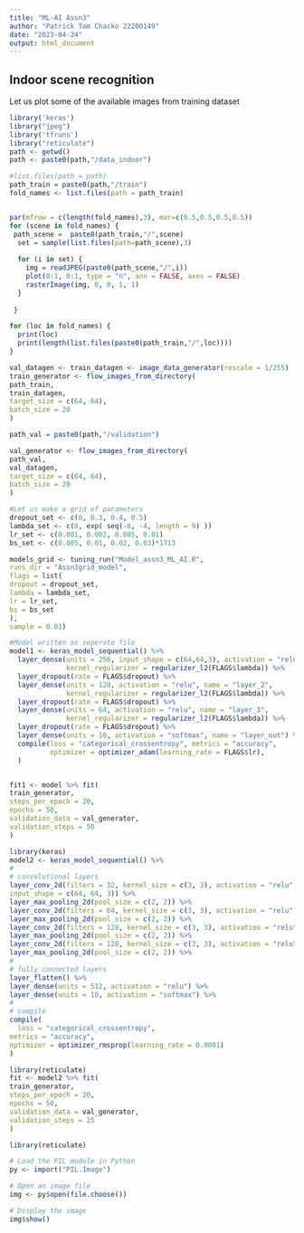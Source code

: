 ```yaml
---
title: "ML-AI Assn3"
author: "Patrick Tom Chacko 22200149"
date: "2023-04-24"
output: html_document
---
```


## Indoor scene recognition

Let us plot some of the available images from training dataset
```r
library('keras')
library("jpeg")
library('tfruns')
library("reticulate")
path <- getwd()
path <- paste0(path,"/data_indoor")

#list.files(path = path)
path_train = paste0(path,"/train")
fold_names <- list.files(path = path_train)


par(mfrow = c(length(fold_names),3), mar=c(0.5,0.5,0.5,0.5))
for (scene in fold_names) {
 path_scene =  paste0(path_train,"/",scene)
  set = sample(list.files(path=path_scene),3)
  
  for (i in set) {
    img = readJPEG(paste0(path_scene,"/",i))
    plot(0:1, 0:1, type = "n", ann = FALSE, axes = FALSE)
    rasterImage(img, 0, 0, 1, 1)
  }
  
 }
```
```r
for (loc in fold_names) {
  print(loc)
  print(length(list.files(paste0(path_train,"/",loc))))
}
```

```r
val_datagen <- train_datagen <- image_data_generator(rescale = 1/255)
train_generator <- flow_images_from_directory(
path_train,
train_datagen,
target_size = c(64, 64),
batch_size = 20
)

path_val = paste0(path,"/validation") 

val_generator <- flow_images_from_directory(
path_val,
val_datagen,
target_size = c(64, 64),
batch_size = 20
)

```

```r
#Let us make a grid of parameters
dropout_set <- c(0, 0.3, 0.4, 0.5)
lambda_set <- c(0, exp( seq(-6, -4, length = 9) ))
lr_set <- c(0.001, 0.002, 0.005, 0.01)
bs_set <- c(0.005, 0.01, 0.02, 0.03)*1713
```

```r
models_grid <- tuning_run("Model_assn3_ML_AI.R",
runs_dir = "Assn3grid_model",
flags = list(
dropout = dropout_set,
lambda = lambda_set,
lr = lr_set,
bs = bs_set
),
sample = 0.01)
```

```r
#Model written as seperate file
model1 <- keras_model_sequential() %>%
  layer_dense(units = 256, input_shape = c(64,64,3), activation = "relu", name = "layer_1",
              kernel_regularizer = regularizer_l2(FLAGS$lambda)) %>%
  layer_dropout(rate = FLAGS$dropout) %>%
  layer_dense(units = 128, activation = "relu", name = "layer_2",
              kernel_regularizer = regularizer_l2(FLAGS$lambda)) %>%
  layer_dropout(rate = FLAGS$dropout) %>%
  layer_dense(units = 64, activation = "relu", name = "layer_3",
              kernel_regularizer = regularizer_l2(FLAGS$lambda)) %>%
  layer_dropout(rate = FLAGS$dropout) %>%
  layer_dense(units = 10, activation = "softmax", name = "layer_out") %>%
  compile(loss = "categorical_crossentropy", metrics = "accuracy",
          optimizer = optimizer_adam(learning_rate = FLAGS$lr),
  )


fit1 <- model %>% fit(
train_generator,
steps_per_epoch = 20,
epochs = 50,
validation_data = val_generator,
validation_steps = 50
)
```

```r
library(keras)
model2 <- keras_model_sequential() %>%
#
# convolutional layers
layer_conv_2d(filters = 32, kernel_size = c(3, 3), activation = "relu",
input_shape = c(64, 64, 3)) %>%
layer_max_pooling_2d(pool_size = c(2, 2)) %>%
layer_conv_2d(filters = 64, kernel_size = c(3, 3), activation = "relu") %>%
layer_max_pooling_2d(pool_size = c(2, 2)) %>%
layer_conv_2d(filters = 128, kernel_size = c(3, 3), activation = "relu") %>%
layer_max_pooling_2d(pool_size = c(2, 2)) %>%
layer_conv_2d(filters = 128, kernel_size = c(3, 3), activation = "relu") %>%
layer_max_pooling_2d(pool_size = c(2, 2)) %>%
#
# fully connected layers
layer_flatten() %>%
layer_dense(units = 512, activation = "relu") %>%
layer_dense(units = 10, activation = "softmax") %>%
#
# compile
compile(
  loss = "categorical_crossentropy",
metrics = "accuracy",
optimizer = optimizer_rmsprop(learning_rate = 0.0001)
)
```

```r
library(reticulate)
fit <- model2 %>% fit(
train_generator,
steps_per_epoch = 20,
epochs = 50,
validation_data = val_generator,
validation_steps = 25
)
```
```r
library(reticulate)

# Load the PIL module in Python
py <- import("PIL.Image")

# Open an image file
img <- py$open(file.choose())

# Display the image
img$show()

```



